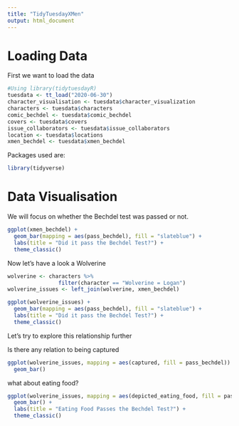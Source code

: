 ```yaml
---
title: "TidyTuesdayXMen"
output: html_document
---
```


# Loading Data

First we want to load the data

```r
#Using library(tidytuesdayR)
tuesdata <- tt_load("2020-06-30")
character_visualisation <- tuesdata$character_visualization
characters <- tuesdata$characters
comic_bechdel <- tuesdata$comic_bechdel
covers <- tuesdata$covers
issue_collaborators <- tuesdata$issue_collaborators
location <- tuesdata$locations
xmen_bechdel <- tuesdata$xmen_bechdel
```

Packages used are:
```r
library(tidyverse)
```

# Data Visualisation

We will focus on whether the Bechdel test was passed or not.

```r
ggplot(xmen_bechdel) +
  geom_bar(mapping = aes(pass_bechdel), fill = "slateblue") +
  labs(title = "Did it pass the Bechdel Test?") +
  theme_classic()
```

Now let's have a look a Wolverine

```r
wolverine <- characters %>% 
                filter(character == "Wolverine = Logan")
wolverine_issues <- left_join(wolverine, xmen_bechdel)

ggplot(wolverine_issues) +
  geom_bar(mapping = aes(pass_bechdel), fill = "slateblue") +
  labs(title = "Did it pass the Bechdel Test?") +
  theme_classic()

```

Let's try to explore this relationship further

Is there any relation to being captured
```r
ggplot(wolverine_issues, mapping = aes(captured, fill = pass_bechdel)) +
  geom_bar()
```

what about eating food?

```r
ggplot(wolverine_issues, mapping = aes(depicted_eating_food, fill = pass_bechdel)) +
  geom_bar() + 
  labs(title = "Eating Food Passes the Bechdel Test?") +
  theme_classic()
```

